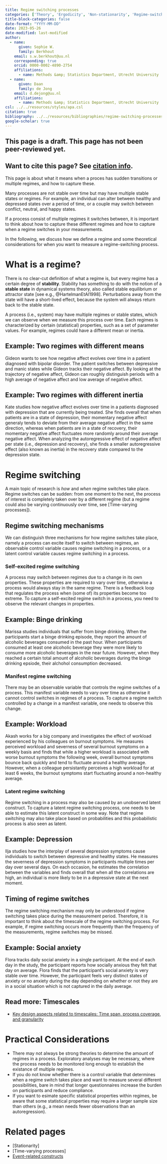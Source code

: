 ```yaml
---
title: Regime switching processes
categories: ['Theory', 'Ergodicity', 'Non-stationarity', 'Regime-switching']
title-block-categories: false
date-format: "YYYY-MM-DD"
date: 2023-05-26
date-modified: last-modified
author:
  - name:
      given: Sophie W.
      family: Berkhout
    email: s.w.berkhout@uu.nl
    corresponding: true
    orcid: 0000-0002-4890-2754
    affiliations:
      - name: Methods &amp; Statistics Department, Utrecht University
  - name:
      given: Daan
      family: de Jong
    email: d.dejong@uu.nl
    affiliations:
      - name: Methods &amp; Statistics Department, Utrecht University
csl: ../../resources/styles/apa.csl
citation: true
bibliography: ../../resources/bibliographies/regime-switching-processes.bib
google-scholar: true
---
```


::: callout-caution

## This page is a draft. This page has not been peer-reviewed yet. 

:::

::: {.callout-note}
## Want to cite this page? See [citation info](regime-switching-processes.html#citation).
:::

This page is about what it means when a proces has sudden transitions or multiple regimes, and how to capture these.

Many processes are not stable over time but may have multiple stable states or regimes. For example, an individual can alter between healthy and depressed states over a period of time, or a couple may switch between conflict, neutral, and happy states.

If a process consist of multiple regimes it switches between, it is important to think about how to capture these different regimes and how to capture when a regime switches in your measurements.

In the following, we discuss how we define a regime and some theoretical considerations for when you want to measure a regime-switching process.

# What is a regime?

There is no clear-cut definition of what a regime is, but every regime has a certain degree of **stability**. Stability has something to do with the notion of a **stable state** in dynamical systems theory, also called stable equilibrium or attractor state [see e.g., @HartelmanEtAl1998]. Perturbations away from the state will have a short-lived effect, because the system will always return back to the stable state.

A process (i.e., system) may have multiple regimes or stable states, which we can observe when we measure this process over time. Each regimes is characterized by certain (statistical) properties, such as a set of parameter values. For example, regimes could have a different mean or inertia.

::: {.callout-tip collapse="true"}

## Example: Two regimes with different means

Gideon wants to see how negative affect evolves over time in a patient diagnosed with bipolar disorder. The patient switches between depressive and manic states while Gideon tracks their negative affect. By looking at the trajectory of negative affect, Gideon can roughly distinguish periods with a high average of negative affect and low average of negative affect.

:::

::: {.callout-tip collapse="true"}

## Example: Two regimes with different inertia

Kate studies how negative affect evolves over time in a patients diagnosed with depression that are currently being treated. She finds overall that when patients are in a state of depression, their momentary negative affect generaly tends to deviate from their average negative affect in the same direction, whereas when patients are in a state of recovery, their momentary negative affect fluctuates more randomly around their average negative affect. When analyzing the autoregressive effect of negative affect per state (i.e., depression and recovery), she finds a smaller autoregressive effect (also known as inertia) in the recovery state compared to the depression state.

:::

# Regime switching

A main topic of research is *how* and *when* regime switches take place. Regime switches can be sudden: from one moment to the next, the process of interest is completely taken over by a different regime (but a regime could also be varying continuously over time, see [Time-varying processes]).

## Regime switching mechanisms

We can distinguish three mechanisms for how regime switches take place, namely a process can excite itself to switch between regimes, an observable control variable causes regime switching in a process, or a latent control variable causes regime switching in a process.

### Self-excited regime switching
A process may switch between regimes due to a change in its own properties. These properties are required to vary over time, otherwise a process would always stay in the same regime. There is a feedback loop that regulates the process when (some of) its properties become too extreme. To capture a self-excited regime switch in a process, you need to observe the relevant changes in properties.

::: {.callout-tip collapse="true"}

## Example: Binge drinking

Marissa studies individuals that suffer from binge drinking. When the participants start a binge drinking episode, they report the amount of alcoholic beverages consumed in the past hour. When participants consumed at least one alcoholic beverage they were more likely to consume more alcoholic beverages in the near future. However, when they reached a certain total amount of alcoholic beverages during the binge drinking epsiode, their alchohol consumption decreased.

:::

### Manifest regime switching
There may be an observable variable that controls the regime switches of a process. This manifest variable needs to vary over time as otherwise it cannot control switches in regimes of a process. To capture a regime switch controlled by a change in a manifest variable, one needs to observe this change.

::: {.callout-tip collapse="true"}

## Example: Workload

Akash works for a big company and investigates the effect of workload experienced by his colleagues on burnout symptoms. He measures perceived workload and severness of several burnout symptoms on a weekly basis and finds that while a higher workload is associated with worse burnout symptoms the following week, overall burnout symptoms bounce back quickly and tend to fluctuate around a healthy average. However, when a colleague persistantly perceives a high workload for at least 6 weeks, the burnout symptoms start fluctuating around a non-healthy average.

:::

### Latent regime switching
Regime switching in a process may also be caused by an unobserved latent construct. To capture a latent regime switching process, one needs to be able to estimate this latent construct in some way. Note that regime switching may also take place based on probabilities and this probabilistic process is also seen as latent.

::: {.callout-tip collapse="true"}

## Example: Depression

Ilja studies how the interplay of several depression symptoms cause individuals to switch between depressive and healthy states. He measures the severness of depression symptoms in participants multiple times per day over several days. On each occasion, he estimates the correlation between the variables and finds overall that when all the correlations are high, an individual is more likely to be in a depressive state at the next moment.

:::

## Timing of regime switches

The regime switching mechanism may only be understood if regime switching takes place during the measurement period. Therefore, it is important to think about the timescale of the regime switching process. For example, if regime switching occurs more frequently than the frequency of the measurements, regime switches may be missed.

::: {.callout-tip collapse="true"}

## Example: Social anxiety

Flora tracks daily social anxiety in a single participant. At the end of each day in the study, the participant reports how socially anxious they felt that day on average. Flora finds that the participant's social anxiety is very stable over time. However, the participant feels very distinct states of anxiety or no anxiety during the day depending on whether or not they are in a social situation which is not captured in the daily average.
:::

::: {.callout-note collapse="true"}
## Read more: Timescales

-   [Key design aspects related to timescales: Time span, process coverage, and granularity](../timescale/time-span-process-coverage-granularity.qmd)

:::

# Practical Considerations

- There may not always be strong theories to determine the amount of regimes in a process. Exploratory analyses may be necessary, where the process needs to be monitored long enough to establish the existance of multiple regimes.
- If you do not know whether there is a control variable that determines when a regime switch takes place and want to measure several different possibilities, bare in mind that longer questionnaires increase the burden on participants and reduce compliance.
- If you want to esimate specific statistical properties within regimes, be aware that some statistical properties may require a larger sample size than others (e.g., a mean needs fewer observations than an autoregression).

# Related pages

- [Stationarity]
- [Time-varying processes]
- [Event-related constructs](../context-events/event-relations.qmd)











